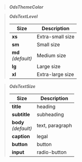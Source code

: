 
> **_OdsThemeColor_**
>
> <OdsThemeColorIntents />


> **_OdsTextLevel_**
>
> | Size                   | Description      |
> |------------------------|------------------|
> | **xs**                 | Extra-small size |
> | **sm**                 | Small size       |
> | **md**<br/>_(default)_ | Medium size      |
> | **lg**                 | Large size       |
> | **xl**                 | Extra-large size |

> **_OdsTextSize_**
>
> | Size                     | Description      |
> |--------------------------|------------------|
> | **title**                | heading          |
> | **subtitle**             | subheading       |
> | **body**<br/>_(default)_ | text, paragraph  |
> | **caption**              | legal            |
> | **button**               | button           |
> | **input**                | radio-button     |





